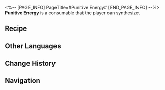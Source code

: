 <%-- [PAGE_INFO]
PageTitle=#Punitive Energy#
[END_PAGE_INFO] --%>
{{Consumable Infobox
|id          = 401005
|image       = Item Punitive Energy.png{{subst:void|<!--$UPLOAD:<<SpriteOutput/ItemFigures/401005.png>-<Item Punitive Energy.png>-<Consumable Icons>>-->}}
|type        = Restorative Consumables
|rarity      = 2
|effect      = Upon use, immediately recovers 4 Technique Points for your team, but each team member loses HP equal to 15% of their Max HP.
|description = Energy drink that tastes strange. Drinking it almost feels like some punishment game.<br />Just looking at it fills you with determination.
|effectType  = 
|effectType2 = 
|effectType3 = 
|recipe      = {{cx|Source missing}}
|source1     = [[Omni-Synthesizer]]
|source2     = 
|source3     = 
}}
{{Description|''"If anger can be used as energy, mine is off the charts."''}}
'''Punitive Energy''' is a consumable that the player can synthesize.

==Recipe==
{{Recipe
|type             = Synthesis
|group            = Consumable
|Trash            = 1
|Virtual Particle = 3
|sort             = Trash;Virtual Particle
}}

==Other Languages==
{{Other Languages
|en   = Punitive Energy
|zhs  = 惩戒能量
|zht  = 懲戒能量
|ja   = 懲戒エネルギー
|ko   = 징벌의 에너지
|es   = Energía punitiva
|fr   = Énergie punitive
|ru   = Карательная энергия
|th   = Punitive Energy
|vi   = Năng Lượng Trừng Phạt
|de   = Strafende Energie
|id   = Punitive Energy
|pt   = Energia Punitiva
}}

==Change History==
{{Change History|1.0}}

==Navigation==
{{Consumable Navbox}}